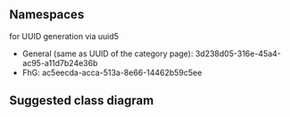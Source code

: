 == Namespaces ==
for UUID generation via uuid5

* General (same as UUID of the category page): 3d238d05-316e-45a4-ac95-a11d7b24e36b
* FhG: ac5eecda-acca-513a-8e66-14462b59c5ee

== Suggested class diagram ==
{{Template:ELN/Editor/DrawIO|file_name=location-class-diagram|page_name=Category:OSW3d238d05316e45a4ac95a11d7b24e36b|full_width=0}}